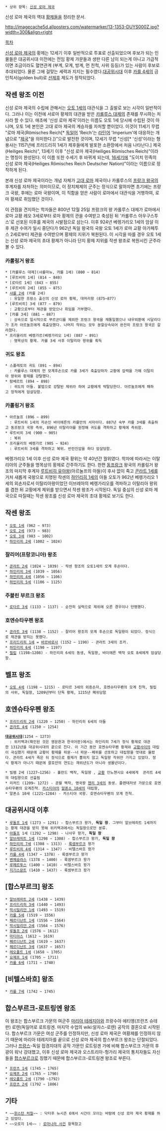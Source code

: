  * 상위 항목: [[신성 로마 제국]]

신성 로마 제국의 역대 [[황제]]들을 정리한 문서.

http://imagecache5d.allposters.com/watermarker/13-1353-DUYS000Z.jpg?width=300&align=right

[[목차]]

[[신성 로마 제국]]의 황제는 12세기 이후 일반적으로 투표로 선출되었으며 후보가 되는 인물들은 대공위시대 이전에는 전임 황제 가문들과 생판 다른 남이 되는게 아니고 가급적이면 조금이라도 혈연관계 (부계, 모계, 방계, 먼 친척, 사위 등등)가 있는 사람이 후보로 추대되었다. 물론 그에 걸맞는 세력과 지지는 필수였다.[[대공위시대]] 이후 [[카를 4세]]의 금인칙서(golden bull)로 [[선제후]] 제도가 정착되었다.

== 작센 왕조 이전 ==
신성 로마 제국의 수립에 관해서는 [[오토 1세]]의 대관식을 그 출발로 보는 시각이 일반적이다. 그러나 이는 이전에 서로마 황제의 대관을 받은 [[카롤루스 대제]]의 존재를 무시하는 처사라 할 수 있다. 애초에 '신성 로마 제국'이라는 이름도 오토 1세 당시에 수립된 것이 아니며, 오토 1세 본인은 고대 로마 제국의 계승자를 자처할 뿐이었다. 이것이 11세기 무렵 "로마 제국(Römisches Reich[* [[독일어]] 'Reich'는 [[라틴어]] 'Imperium'에 대응하는 개념으로 "[[제국]]"을 의미한다.])"으로 발전한 것이며, 12세기 무렵 "신성[* '신성'이라는 형용사는 1157년에 프리드리히 1세가 제후들에게 발포한 소환장에서 처음 나타난다.]  제국(Heiliges Reich)", 13세기 이후 "신성 로마 제국(Heiliges Römisches Reich)"이라는 명칭이 완성된다. 이 이름 또한 수세기 후 바뀌게 되는데, [[16세기]]에 "도이치 민족의 신성 로마 제국(Heiliges Römisches Reich Deutscher Nation)"이라는 이름으로 정착하게 된다.

본래 신성 로마 제국이라는 개념 자체가 [[고대 로마]] 제국이나 카롤루스의 [[프랑크 왕국]]의 후계자를 자처하는 의미이므로, 이 정치체제의 군주는 정식으로 말하자면 초기에는 프랑크 국왕, 후에는 로마 국왕이며, 이 직함을 얻은 사람이 로마에서 대관식을 거행하여, 로마 황제로 취임했던 것이다. 

이 관점을 견지하는 학자들은 800년 12월 25일 프랑크의 왕 카롤루스 대제가 로마에서 로마 교황 레오 3세로부터 로마 황제의 관을 수여받고 축성된 뒤 '카롤루스 아우구스투스'로 선포된 이후를 제국의 시발점으로 삼는다. 이후 924년 베렝가리오 1세의 암살 이후 제관 수여가 일시 중단다가 962년 독일 왕국의 국왕 오토 1세가 로마 교황 아가페투스 2세로부터 제관을 수여받으며 황제의 지위가 복원된다. 이 시각을 따를 경우 오토 1세는 신성 로마 제국의 초대 황제가 아니라 단지 황제 지위를 작센 왕조로 복원시킨 군주라 볼 수 있다.
=== 카롤링거 왕조 ===
 * [카롤루스 대제](샤를마뉴, 카를 1세) (800 ~ 814)  
 * [루트비히 1세] (814 ~ 840)  
 * [로타르 1세] (843 ~ 855)  
 * [루트비히 2세] (855 ~ 875)  
 * [[샤를 2세]] (카를 2세)
   : 유일한 프랑스 출신의 신성 로마 황제, 대머리왕 (875~877)  
 * [루트비히] 3세 (877 ~ 879) 
   : 교황으로부터 제관을 받았으나 취임을 거부했다.
 * [카를 3세] (881 ~ 887)
   : 상속으로 일시적으로 부르군디를 제외한 프랑크 왕국을 재통일했으나 내우외환에 시달리다가 조카 아르눌프에게 축출당했다. 나머지 작위는 모두 분할상속되어 완전히 프랑크 왕국은 갈라졌다.
 * 프리울리의 베렝가르(베렝가리오 1세) (887 ~ 891) 
   : 명목상의 황제. 카를 3세 사후 이탈리아 왕위를 획득
=== 귀도 왕조 ===
 * 스폴레토의 귀도 (891 ~ 894) 
   : 카롤루스 대제의 먼 모계후손으로 카를 3세가 축출당하자 교황에 압력을 가해 이탈리아 왕위와 황제를 강탈했다.
 * 람베르트 (894 ~ 898) 
   : 귀도의 아들. 불법으로 강탈된 제위라 하여 교황에게 박탈당한다. 아르눌프에게 패하고 정적에게 암살당함.
=== 카롤링거 왕조 ===
 * 아르눌프 (896 ~ 899) 
   : 루트비히 1세의 자손인 바이에른의 카를만의 서자이다. 887년 숙부 카를 3세를 축출하고 동프랑크 국왕 즉위, 896년 이탈리아를 원정해 귀도를 격파하고 황제에 즉위함.
 * 루트비히 3세 (900 ~ 905)
   : 복위
 * 프리울리의 베렝가르 (905 ~ 924)
   : 루트비히 3세를 격파하고 복위. 반란진압을 하다 암살당함.

베렝가리오 1세 이후 신성 로마 제국 황위는 약 40년간 궐위였다. 학자에 따라서는 이탈리아의 군주들을 명목상의 황제로 간주하기도 한다. 한편 [[동프랑크]] 왕국의 카롤링거 왕조의 마지막 후계자 [[루트비히 유아왕]](아르눌프의 아들)이 후사 없이 죽고 [[콘라트 1세]]를 거처 새롭게 국왕으로 지명된 작센의 [[하인리히 1세]]의 아들 오토가 962년 베렝가리오 1세의 외손자로서 이탈리아왕이었던 이브레아의 베렝가리오를 격파하고 이탈리아 왕위를 겸한 뒤 교황에게 제위를 받으면서 작센 왕조가 시작된다. 독일 중심의 신성 로마 제국으로 따질때는 작센 왕조를 신성 로마 제국의 초대 황제로 보기도 한다.
== 작센 왕조 ==
 * [[오토 1세]] (962 ~ 973)
 * [[오토 2세]] (973 ~ 983)
 * [[오토 3세]] (983 ~ 1002)
 * [[하인리히 2세]] (1002 ~ 1024)

=== 잘리어(프랑코니아) 왕조 ===
 * [[콘라트 2세]] (1024 ~ 1039) - 작센 왕조의 오토1세의 모계 후손이다.
 * [[하인리히 3세]] (1039 ~ 1056)
 * [[하인리히 4세]] (1056 ~ 1106)
 * [[하인리히 5세]] (1106 ~ 1125)
=== 주블린 부르크 왕조 ===
 * [[로타르 3세]] (1133 ~ 1137) - 순전히 실력으로 제위에 오른 경우이나 단명했다.
=== 호엔슈타우펜 왕조 ===
 * [[콘라트 3세]] (1138 ~ 1152) - 잘리어 왕조의 모계 후손으로 독일왕이 되었다. 정식으로 제관을 받지는 못했다.
 * [[프리드리히 1세]] = [[바르바로사]] (1152 ~ 1190) - 콘라트 3세의 조카.
 * [[하인리히 6세]] (1190 ~ 1197)
 * [[필립]] (1198~1208) - 하인리히 6세의 동생, 독일왕, 바이에른 백작 오토 8세에게 암살당함.
== 벨프 왕조 ==
 * [[오토 4세]] (1198 ~ 1215) - 로타르 3세의 외증손자, 호엔슈타우펜의 모계 친척, 필립의 사위, 독일왕, 1209년부터 단독 황제, 1215년 폐위당함 
== 호엔슈타우펜 왕조 ==
 * [[프리드리히 2세]] (1220 ~ 1250) - 하인리히 6세의 아들
 * [[콘라트 4세]] (1250 ~ 1254)

 '''[[대공위시대]]'''(1254 ~ 1273)
   : 위키백과(확인된 것은 영문판과 한국어판)에서는 하인리히 7세가 정식 황제로 대관한 1312년을 대공위시대의 끝으로 친다. 이 기간 동안 호엔슈타우펜 황제와 [[교황]]사이의 대립이 극심했기 때문에 교황이 황제를 파문--너 파문--폐위를 선포하고 대립왕을 멋대로 올렸다. 콘라트 4세가 죽은 뒤 정식으로 황제가 뽑히지 않고 독일왕 작위만 가지고 있었다. 정식 황제가 아니기 때문에 괄호안의 연도는 재위년도가 아니라 생몰년이다.

 * 빌렘 2세 (1227~1256) - 홀란드 백작, 독일왕 , [[교황]] 인노첸시오 4세에게  콘라트 4세의 대립왕으로 선출됨
 * 리처드 (1209~ 1272) - 콘월 백작, 영국왕 [[헨리 3세]]의 동생. 플랜태저넷 가문으로 호엔슈타우펜의 모계친척. [[카스티야]]의 [[알폰소 10세]]의 대립왕,
 * 알폰소 10세 (1221~1284) - 카스티야 국왕. 호엔슈타우펜의 모계 친척.
== 대공위시대 이후 ==
 * [[루돌프 1세]] (1273 ~ 1291) - 합스부르크 왕가, '''독일 왕'''. 그부터 알브레히트 1세까지는 황제 대관을 받지 못해 위키백과에서는 독일왕으로만 분류.
 * [[아돌프]] 1세 (1292 ~ 1298) - 나사우 왕가, '''독일 왕'''
 * [[알브레히트 1세]] (1298 ~ 1308) - 합스부르크 왕가, ''' 독일 왕 '''
 * [[하인리히 7세]] (1308 ~ 1313) - [[룩셈부르크]] 왕가
 * [[루트비히 4세]] (1314 ~ 1347) - 비텔스바흐 왕가
 * [[카를 4세]] (1347 ~ 1378) - 룩셈부르크 왕가
 * [[벤체슬라스]] (1378 ~ 1400) - 룩셈부르크 왕가
 * [[루페르투스]] (1400 ~ 1410) - 비텔스바흐 왕가
 * [[지기스문트]] (1410 ~ 1437) - 룩셈부르크 왕가
== [합스부르크] 왕조 ==
 * [[알브레히트 2세]] (1438 ~ 1439)
 * [[프리드리히 3세]] (1440 ~ 1493)
 * [[막시밀리안 1세]] (1493 ~ 1519)
 * [[카를 5세]] (1519 ~ 1556)
 * [[페르디난트 1세]] (1556 ~ 1564)
 * [[막시밀리안 2세]] (1564 ~ 1576)
 * [[루돌프 2세]] (1576 ~ 1612)
 * [[마티아스]] (1612 ~ 1619)
 * [[페르디난트 2세]] (1619 ~ 1637)
 * [[페르디난트 3세]] (1637 ~ 1657)
 * [[레오폴트 1세]] (1658 ~ 1705)
 * [[요제프 1세]] (1705 ~ 1711)
 * [[카를 6세]] (1711 ~ 1740)
== [비텔스바흐] 왕조 ==
 * [[카를 7세]] (1742 ~ 1745) 
== 합스부르크-로트링엔 왕조 ==
이 왕조는 합스부르크 가문의 여군주 [[마리아 테레지아]]와 프랑수아 에티엥(프란츠 슈테판) 로렌(독일어로 로트링겐. 마지막 수업의 wiki:알자스-로렌) 공작의 결혼으로 시작된다. 합스부르크 가문은 여성 군주를 인정하지만, 신성 로마 제국은 여황제를 인정하지 않기 때문에 마리아 테레지아를 끝으로 신성 로마 제국의 합스부르크 왕조는 단절되었다. 그러나 [[프랑스]]-독일 접경지대의 공작 가문인 로트링겐 가에 비해 합스부르크 가문의 후광이 워낙 강대했고, 이후 신성 로마 제국과 오스트리아-헝가리 제국의 통치자들도 자신들을 [[합스부르크]]로 칭했기 때문에 합스부르크-로트링겐 왕조로 부른다.

 * [[프란츠 1세]] (1745 ~ 1765)
 * [[요제프 2세]] (1765 ~ 1790)
 * [[레오폴트 2세]] (1790 ~1792)
 * [[프란츠 2세]] (1792 ~ 1806)
== 기타 ==
 * ~~[[윈스턴 처칠]]~~ : 닥터후 뉴시즌 6에서 시간이 꼬이는 바람에 신성 로마 제국 황제를 하고 있었다.
 * ~~오로지 1세~~ : [[로마나라 사건]] 항목참고
